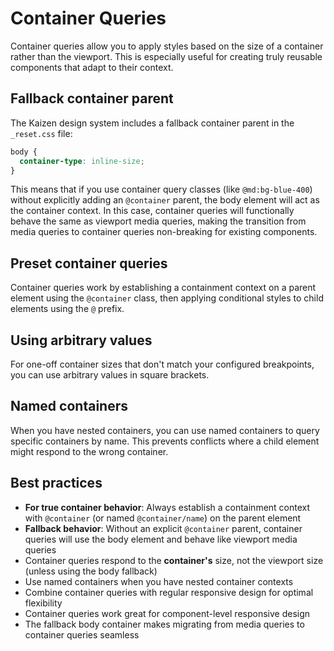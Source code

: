 
<Meta of={Examples} />

# Container Queries

<Description />

Container queries allow you to apply styles based on the size of a container rather than the viewport. This is especially useful for creating truly reusable components that adapt to their context.

## Fallback container parent

The Kaizen design system includes a fallback container parent in the `_reset.css` file:

```css
body {
  container-type: inline-size;
}
```

This means that if you use container query classes (like `@md:bg-blue-400`) without explicitly adding an `@container` parent, the body element will act as the container context. In this case, container queries will functionally behave the same as viewport media queries, making the transition from media queries to container queries non-breaking for existing components.

## Preset container queries

Container queries work by establishing a containment context on a parent element using the `@container` class, then applying conditional styles to child elements using the `@` prefix.

<Story of={Examples.ContainerQueries} />

## Using arbitrary values

For one-off container sizes that don't match your configured breakpoints, you can use arbitrary values in square brackets.

<Story of={Examples.ArbitraryContainerQueries} />

## Named containers

When you have nested containers, you can use named containers to query specific containers by name. This prevents conflicts where a child element might respond to the wrong container.

<Story of={Examples.NamedContainers} />

## Best practices

- **For true container behavior**: Always establish a containment context with `@container` (or named `@container/name`) on the parent element
- **Fallback behavior**: Without an explicit `@container` parent, container queries will use the body element and behave like viewport media queries
- Container queries respond to the **container's** size, not the viewport size (unless using the body fallback)
- Use named containers when you have nested container contexts
- Combine container queries with regular responsive design for optimal flexibility
- Container queries work great for component-level responsive design
- The fallback body container makes migrating from media queries to container queries seamless
